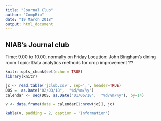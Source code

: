 ```yaml
---
title: "Journal Club"
author: "CompBio"
date: "19 March 2018"
output: html_document
---
```



## NIAB's Journal club

Time: 9.00 to 10.00, normally on Friday
Location: John Bingham's dining room
Topic:  Data analytics methods for crop improvement ??


```r
knitr::opts_chunk$set(echo = TRUE)
library(knitr)

jc <- read.table('jclub.csv', sep=',', header=TRUE)
DOS =  as.Date("02/03/18",  "%d/%m/%y")
calendar <- seq(DOS, as.Date("01/06/18",  "%d/%m/%y"), by=14)

v <- data.frame(date = calendar[1:nrow(jc)], jc)


```


```r
kable(v, padding = 2, caption = 'Information')
```


